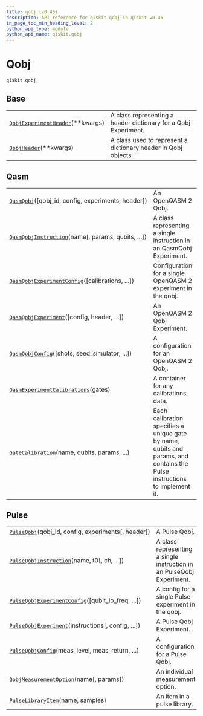 ```yaml
---
title: qobj (v0.45)
description: API reference for qiskit.qobj in qiskit v0.45
in_page_toc_min_heading_level: 2
python_api_type: module
python_api_name: qiskit.qobj
---
```


<span id="module-qiskit.qobj" />

<span id="qiskit-qobj" />

<span id="qobj-qiskit-qobj" />

# Qobj

`qiskit.qobj`

## Base

|                                                                                                           |                                                                 |
| --------------------------------------------------------------------------------------------------------- | --------------------------------------------------------------- |
| [`QobjExperimentHeader`](qiskit.qobj.QobjExperimentHeader "qiskit.qobj.QobjExperimentHeader")(\*\*kwargs) | A class representing a header dictionary for a Qobj Experiment. |
| [`QobjHeader`](qiskit.qobj.QobjHeader "qiskit.qobj.QobjHeader")(\*\*kwargs)                               | A class used to represent a dictionary header in Qobj objects.  |

## Qasm

|                                                                                                                                 |                                                                                                                           |
| ------------------------------------------------------------------------------------------------------------------------------- | ------------------------------------------------------------------------------------------------------------------------- |
| [`QasmQobj`](qiskit.qobj.QasmQobj "qiskit.qobj.QasmQobj")(\[qobj\_id, config, experiments, header])                             | An OpenQASM 2 Qobj.                                                                                                       |
| [`QasmQobjInstruction`](qiskit.qobj.QasmQobjInstruction "qiskit.qobj.QasmQobjInstruction")(name\[, params, qubits, ...])        | A class representing a single instruction in an QasmQobj Experiment.                                                      |
| [`QasmQobjExperimentConfig`](qiskit.qobj.QasmQobjExperimentConfig "qiskit.qobj.QasmQobjExperimentConfig")(\[calibrations, ...]) | Configuration for a single OpenQASM 2 experiment in the qobj.                                                             |
| [`QasmQobjExperiment`](qiskit.qobj.QasmQobjExperiment "qiskit.qobj.QasmQobjExperiment")(\[config, header, ...])                 | An OpenQASM 2 Qobj Experiment.                                                                                            |
| [`QasmQobjConfig`](qiskit.qobj.QasmQobjConfig "qiskit.qobj.QasmQobjConfig")(\[shots, seed\_simulator, ...])                     | A configuration for an OpenQASM 2 Qobj.                                                                                   |
| [`QasmExperimentCalibrations`](qiskit.qobj.QasmExperimentCalibrations "qiskit.qobj.QasmExperimentCalibrations")(gates)          | A container for any calibrations data.                                                                                    |
| [`GateCalibration`](qiskit.qobj.GateCalibration "qiskit.qobj.GateCalibration")(name, qubits, params, ...)                       | Each calibration specifies a unique gate by name, qubits and params, and contains the Pulse instructions to implement it. |

## Pulse

|                                                                                                                                       |                                                                       |
| ------------------------------------------------------------------------------------------------------------------------------------- | --------------------------------------------------------------------- |
| [`PulseQobj`](qiskit.qobj.PulseQobj "qiskit.qobj.PulseQobj")(qobj\_id, config, experiments\[, header])                                | A Pulse Qobj.                                                         |
| [`PulseQobjInstruction`](qiskit.qobj.PulseQobjInstruction "qiskit.qobj.PulseQobjInstruction")(name, t0\[, ch, ...])                   | A class representing a single instruction in an PulseQobj Experiment. |
| [`PulseQobjExperimentConfig`](qiskit.qobj.PulseQobjExperimentConfig "qiskit.qobj.PulseQobjExperimentConfig")(\[qubit\_lo\_freq, ...]) | A config for a single Pulse experiment in the qobj.                   |
| [`PulseQobjExperiment`](qiskit.qobj.PulseQobjExperiment "qiskit.qobj.PulseQobjExperiment")(instructions\[, config, ...])              | A Pulse Qobj Experiment.                                              |
| [`PulseQobjConfig`](qiskit.qobj.PulseQobjConfig "qiskit.qobj.PulseQobjConfig")(meas\_level, meas\_return, ...)                        | A configuration for a Pulse Qobj.                                     |
| [`QobjMeasurementOption`](qiskit.qobj.QobjMeasurementOption "qiskit.qobj.QobjMeasurementOption")(name\[, params])                     | An individual measurement option.                                     |
| [`PulseLibraryItem`](qiskit.qobj.PulseLibraryItem "qiskit.qobj.PulseLibraryItem")(name, samples)                                      | An item in a pulse library.                                           |

